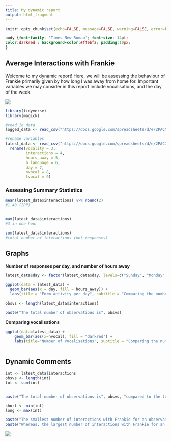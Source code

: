 ---
title: My dynamic report
output: html_fragment
---

```{r setup, include=FALSE}
knitr::opts_chunk$set(echo=FALSE, message=FALSE, warning=FALSE, error=FALSE)

```

```{css}
body {font-family: 'Times New Roman'; font-size: 14pt;
color:darkred ; background-color:#ffebf2; padding:10px;
}

```

## Average Interactions with Frankie

Welcome to my dynamic report!
Here, we will be assessing the behaviour of Frankie primarily given by how long I was away from home for. Important variables we may consider in this report include vocalisations, and the day of the week.

![](https://c.tenor.com/PpDtmuVnEXUAAAAC/tenor.gif)

```{r}
library(tidyverse)
library(magick)
```



```{r}
#read in data
logged_data <- read_csv("https://docs.google.com/spreadsheets/d/e/2PACX-1vTY1_17h63gEhyLks2WSIrZcKlYU4aTjFpUQZQ_hH-kZAEO_m8lUwtBRUKYXC4LsQkn9yfUEAgQJt7H/pub?output=csv")

#rename variables
latest_data <- read_csv("https://docs.google.com/spreadsheets/d/e/2PACX-1vTY1_17h63gEhyLks2WSIrZcKlYU4aTjFpUQZQ_hH-kZAEO_m8lUwtBRUKYXC4LsQkn9yfUEAgQJt7H/pub?output=csv") %>%
  rename(vocality = 3,
         interactions = 4,
         hours_away = 5,
         b_language = 6,
         day = 7,
         nvocal = 8,
         tvocal = 9)

```
### **Assessing Summary Statistics**
```{r}
mean(latest_data$interactions) %>% round(2)
#1.48 (2DP)


max(latest_data$interactions)
#3 in one hour 

sum(latest_data$interactions)
#total number of interactions (not responses)


```

## Graphs

**Number of responses per day, and number of hours away**

```{r}
latest_data$day <- factor(latest_data$day, levels=c("Sunday", "Monday", "Tuesday", "Wednesday", "Thursday", "Friday", "Saturday"))

ggplot(data = latest_data) +
  geom_bar(aes(x = day, fill = hours_away)) + 
  labs(title = "Form activity per day", subtitle = "Comparing the number of responses per weekday and\n how long I was away from home for", caption = "Note each one response is not equal to one interaction", x = "Day of the week", y = "Response number")

obsvs <- length(latest_data$interactions)

paste("The total number of observations is", obsvs)

```


**Comparing vocalisations**

```{r}
ggplot(data=latest_data) +
    geom_bar(aes(x=nvocal), fill = "darkred") +
    labs(title="Number of Vocalisations", subtitle = "Comparing the number of vocalisations per response", caption = "Note each one response is not equal to one interaction.", x = "Number of vocalisatoins", y = "Count")



```

## Dynamic Comments
```{r}
int <- latest_data$interactions
obsvs <- length(int)
tot <- sum(int)


paste("The total number of observations is", obsvs, "compared to the total interactions, which is", tot)

short <- min(int)
long <- max(int)

paste("The smallest number of interactions with Frankie for an observation is", short)
paste("Whereas, the largest number of interactions with Frankie for an observation is", long)

```




![](https://c.tenor.com/-qBsG1HwR4oAAAAC/tenor.gif)
